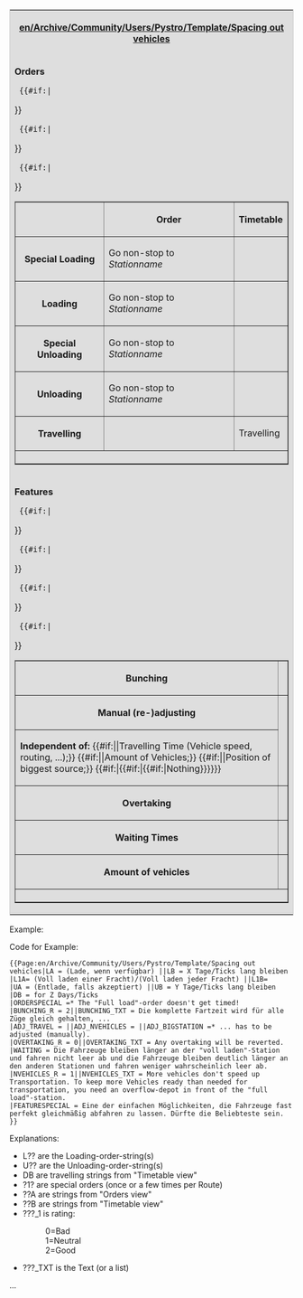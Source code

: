 <noinclude>

</noinclude><includeonly>
<table style='border: 1px solid #ccc;background-color: #DEDEDE;'>
<tr><th colspan='3'>[[en/Archive/Community/Users/Pystro/Template/Spacing out vehicles]]</th></tr>
<tr><td>'''Orders'''
  <table border='none' width='100%'>
  <tr bgcolor='#DEDEDE'> <th></th> <th>Order</th> <th>Timetable</th> </tr>
  {{#if:{{{L1A|}}}{{{L1B|}}}|<tr bgcolor='#DEDEDE'>
    <th>Special Loading</th>
    <td>Go non-stop to ''Stationname'' {{{L1A|undefined}}}</td>
    <td>{{{L1B|undefined}}}</td>
  </tr>}}
  <tr bgcolor='#DEDEDE'>
    <th>Loading</th>
    <td>Go non-stop to ''Stationname'' {{{LA|undefined}}}</td>
    <td>{{{LB|undefined}}}</td>
  </tr>
  {{#if:{{{U1A|}}}{{{U1B|}}}|<tr bgcolor='#DEDEDE'>
    <th>Special Unloading</th>
    <td>Go non-stop to ''Stationname'' {{{U1A|undefined)}}}</td>
    <td>{{{U1B|undefined}}}</td>
  </tr>}}
  <tr bgcolor='#DEDEDE'>
    <th>Unloading</th>
    <td>Go non-stop to ''Stationname'' {{{UA|undefined}}}</td>
    <td>{{{UB|undefined}}}</td>
  </tr>
  <tr bgcolor='#DEDEDE'>
    <th>Travelling</th>
    <td></td>
    <td>Travelling {{{DB|(Not timetabled)}}}</td>
  </tr>
  {{#if:{{{ORDERSPECIAL|}}}|<tr bgcolor='#DEDEDE'>
    <td colspan='3'>{{{ORDERSPECIAL}}}</td>
  </tr>}}
  </table>
</td></tr>
<tr><td>'''Features'''
  <table border='none' width='100%'>
  {{#if:{{{BUNCHING_TXT|}}}|<tr style='background-color:#{{#switch:{{{BUNCHING_R}}}|0=FFCCCC |1=FFFFCC |2=CCFFCC |FFFFFF}};'>
    <th>Bunching</th>
    <td>{{{BUNCHING_TXT}}}</td>
  </tr>}}
  <tr bgcolor='#DEDEDE'>
    <th>Manual (re-)adjusting</th>
    <td rowspan='2'>{{{ADJ_TRAVEL|}}} {{{ADJ_NVEHICLES|}}} {{{ADJ_BIGSTATION|}}}</td>
  </tr>
  <tr bgcolor='#DEDEDE'>
    <td>'''Independent of:''' {{#if:{{{ADJ_TRAVEL|}}}||Travelling Time (Vehicle speed, routing, ...);}} {{#if:{{{ADJ_NVEHICLES|}}}||Amount of Vehicles;}} {{#if:{{{ADJ_BIGSTATION|}}}||Position of biggest source;}} {{#if:{{{ADJ_TRAVEL|}}}|{{#if:{{{ADJ_NVEHICLES|}}}|{{#if:{{{ADJ_BIGSTATION|}}}|Nothing}}}}}}</td>
  </tr>
  {{#if:{{{OVERTAKING_TXT|}}}|<tr style='background-color:#{{#switch:{{{OVERTAKING_R}}}|0=FFCCCC |1=FFFFCC |2=CCFFCC |FFFFFF}};'>
    <th>Overtaking</th>
    <td>{{{OVERTAKING_TXT}}}</td>
  </tr>}}
  <tr bgcolor='#DEDEDE'>
    <th>Waiting Times</th>
    <td>{{{WAITING|undefined}}}</td>
  </tr>
  {{#if:{{{NVEHICLES_TXT|}}}|<tr style='background-color:#{{#switch:{{{NVEHICLES_R}}}|0=FFCCCC |1=FFFFCC |2=CCFFCC |FFFFFF}};'>
    <th>Amount of vehicles</th>
    <td>{{{NVEHICLES_TXT}}}</td>
  </tr>}}
  {{#if:{{{FEATURESPECIAL|}}}|<tr bgcolor='#DEDEDE'>
    <td colspan='2'>{{{FEATURESPECIAL}}}</td>
  </tr>}}
  </table>
</td></tr>
</table>
</includeonly><noinclude>

Example:
{{Page:en/Archive/Community/Users/Pystro/Template/Spacing out vehicles|LA = (Lade, wenn verfügbar) ||LB = X Tage/Ticks lang bleiben
|L1A= (Voll laden einer Fracht)/(Voll laden jeder Fracht) ||L1B= 
|UA = (Entlade, falls akzeptiert) ||UB = Y Tage/Ticks lang bleiben
|DB = for Z Days/Ticks
|ORDERSPECIAL =* The "Full load"-order doesn't get timed!
|BUNCHING_R = 2||BUNCHING_TXT = Die komplette Fartzeit wird für alle Züge gleich gehalten, ...
|ADJ_TRAVEL =||ADJ_NVEHICLES =||ADJ_BIGSTATION =* ... has to be adjusted (manually).
|OVERTAKING_R = 0||OVERTAKING_TXT = Any overtaking will be reverted.
|WAITING = Die Fahrzeuge bleiben länger an der "voll laden"-Station und fahren nicht leer ab und die Fahrzeuge bleiben deutlich länger an den anderen Stationen und fahren weniger wahrscheinlich leer ab.
|NVEHICLES_R = 1||NVEHICLES_TXT = More vehicles don't speed up Transportation. To keep more Vehicles ready than needed for transportation, you need an overflow-depot in front of the "full load"-station.
|FEATURESPECIAL =* Eine der einfachen Möglichkeiten, die Fahrzeuge fast perfekt gleichmäßig abfahren zu lassen. Dürfte die Beliebteste sein.
}}

Code for Example:
<pre>{{Page:en/Archive/Community/Users/Pystro/Template/Spacing out vehicles|LA = (Lade, wenn verfügbar) ||LB = X Tage/Ticks lang bleiben
|L1A= (Voll laden einer Fracht)/(Voll laden jeder Fracht) ||L1B= 
|UA = (Entlade, falls akzeptiert) ||UB = Y Tage/Ticks lang bleiben
|DB = for Z Days/Ticks
|ORDERSPECIAL =* The "Full load"-order doesn't get timed!
|BUNCHING_R = 2||BUNCHING_TXT = Die komplette Fartzeit wird für alle Züge gleich gehalten, ...
|ADJ_TRAVEL = ||ADJ_NVEHICLES = ||ADJ_BIGSTATION =* ... has to be adjusted (manually).
|OVERTAKING_R = 0||OVERTAKING_TXT = Any overtaking will be reverted.
|WAITING = Die Fahrzeuge bleiben länger an der "voll laden"-Station und fahren nicht leer ab und die Fahrzeuge bleiben deutlich länger an den anderen Stationen und fahren weniger wahrscheinlich leer ab.
|NVEHICLES_R = 1||NVEHICLES_TXT = More vehicles don't speed up Transportation. To keep more Vehicles ready than needed for transportation, you need an overflow-depot in front of the "full load"-station.
|FEATURESPECIAL = Eine der einfachen Möglichkeiten, die Fahrzeuge fast perfekt gleichmäßig abfahren zu lassen. Dürfte die Beliebteste sein.
}}</pre>

Explanations:

* L?? are the Loading-order-string(s)
* U?? are the Unloading-order-string(s)
* DB are travelling strings from "Timetable view"
* ?1? are special orders (once or a few times per Route)
* ??A are strings from "Orders view"
* ??B are strings from "Timetable view"
* ???_1 is rating:
*: 0=Bad
*: 1=Neutral
*: 2=Good
* ???_TXT is the Text (or a list)

...

</noinclude>